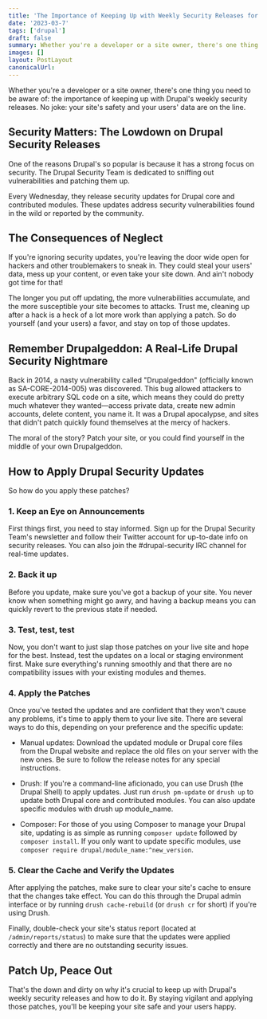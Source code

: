 ```yaml
---
title: 'The Importance of Keeping Up with Weekly Security Releases for Drupal'
date: '2023-03-7'
tags: ['drupal']
draft: false
summary: Whether you're a developer or a site owner, there's one thing you need to be aware of: the importance of keeping up with Drupal's weekly security releases. No joke: your site's safety and your users' data are on the line.
images: []
layout: PostLayout
canonicalUrl:
---
```


Whether you're a developer or a site owner, there's one thing you need to be aware of: the importance of keeping up with Drupal's weekly security releases. No joke: your site's safety and your users' data are on the line.

## Security Matters: The Lowdown on Drupal Security Releases

One of the reasons Drupal's so popular is because it has a strong focus on security. The Drupal Security Team is dedicated to sniffing out vulnerabilities and patching them up.

Every Wednesday, they release security updates for Drupal core and contributed modules. These updates address security vulnerabilities found in the wild or reported by the community.

## The Consequences of Neglect

If you're ignoring security updates, you're leaving the door wide open for hackers and other troublemakers to sneak in. They could steal your users' data, mess up your content, or even take your site down. And ain't nobody got time for that!

The longer you put off updating, the more vulnerabilities accumulate, and the more susceptible your site becomes to attacks. Trust me, cleaning up after a hack is a heck of a lot more work than applying a patch. So do yourself (and your users) a favor, and stay on top of those updates.

## Remember Drupalgeddon: A Real-Life Drupal Security Nightmare

Back in 2014, a nasty vulnerability called "Drupalgeddon" (officially known as SA-CORE-2014-005) was discovered. This bug allowed attackers to execute arbitrary SQL code on a site, which means they could do pretty much whatever they wanted—access private data, create new admin accounts, delete content, you name it. It was a Drupal apocalypse, and sites that didn't patch quickly found themselves at the mercy of hackers.

The moral of the story? Patch your site, or you could find yourself in the middle of your own Drupalgeddon.

## How to Apply Drupal Security Updates

So how do you apply these patches?

### 1. Keep an Eye on Announcements

First things first, you need to stay informed. Sign up for the Drupal Security Team's newsletter and follow their Twitter account for up-to-date info on security releases. You can also join the #drupal-security IRC channel for real-time updates.

### 2. Back it up

Before you update, make sure you've got a backup of your site. You never know when something might go awry, and having a backup means you can quickly revert to the previous state if needed.

### 3. Test, test, test

Now, you don't want to just slap those patches on your live site and hope for the best. Instead, test the updates on a local or staging environment first. Make sure everything's running smoothly and that there are no compatibility issues with your existing modules and themes.

### 4. Apply the Patches

Once you've tested the updates and are confident that they won't cause any problems, it's time to apply them to your live site. There are several ways to do this, depending on your preference and the specific update:

- Manual updates: Download the updated module or Drupal core files from the Drupal website and replace the old files on your server with the new ones. Be sure to follow the release notes for any special instructions.

- Drush: If you're a command-line aficionado, you can use Drush (the Drupal Shell) to apply updates. Just run `drush pm-update` or `drush up` to update both Drupal core and contributed modules. You can also update specific modules with drush up module_name.

- Composer: For those of you using Composer to manage your Drupal site, updating is as simple as running `composer update` followed by `composer install`. If you only want to update specific modules, use `composer require drupal/module_name:^new_version`.

### 5. Clear the Cache and Verify the Updates

After applying the patches, make sure to clear your site's cache to ensure that the changes take effect. You can do this through the Drupal admin interface or by running `drush cache-rebuild` (or `drush cr` for short) if you're using Drush.

Finally, double-check your site's status report (located at `/admin/reports/status`) to make sure that the updates were applied correctly and there are no outstanding security issues.

## Patch Up, Peace Out

That's the down and dirty on why it's crucial to keep up with Drupal's weekly security releases and how to do it. By staying vigilant and applying those patches, you'll be keeping your site safe and your users happy.
